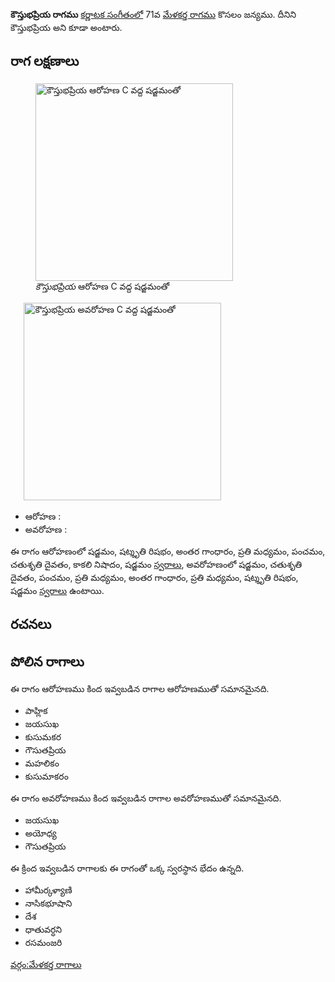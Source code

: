 {{Infobox ragam
	| name          	= కౌస్తుభప్రియ
	| synonym	    	= కౌస్తుభప్రియ
	| mela          	= 
	| chakra        	= 
	| janaka        	= 
	| type          	= సంపూర్ణ-షడవ
	| arohanam      	= {{svaraC|S|R3|G3|M2|P|D2|N3|S'}} 
	| avarohanam    	= {{svaraC|S'|D2|P|M2|G3|M2|R3|S}}
	| jeeva         	=
	| chhaya        	=
	| nyasa         	=
	| vishesha      	= 
	| equivalent  		= 
}}
{{కర్ణాటక సంగీత రాగాలు}}
'''కౌస్తుభప్రియ రాగము''' [[కర్ణాటక సంగీతం]]లో 71వ [[మేళకర్త రాగము]] కొసలం జన్యము. దీనిని కౌస్తుభప్రియ అని కూడా అంటారు.


==రాగ లక్షణాలు==
[[Image:kaustubhapriya_ar_kb2wiki.png|thumb|right|316px|''కౌస్తుభప్రియ'' ఆరోహణ C వద్ద షడ్జమంతో]]
	[[Image:kaustubhapriya_av_kb2wiki.png|thumb|right|316px|''కౌస్తుభప్రియ'' అవరోహణ C వద్ద షడ్జమంతో]]

* ఆరోహణ : {{svaraC|S|R3|G3|M2|P|D2|N3|S'}} 
* అవరోహణ : {{svaraC|S'|D2|P|M2|G3|M2|R3|S}}

ఈ రాగం ఆరోహణంలో షడ్జమం, షట్శృతి రిషభం, అంతర గాంధారం, ప్రతి మధ్యమం, పంచమం, చతుశృతి దైవతం, కాకలి  నిషాదం, షడ్జమం [[స్వరాలు]], అవరోహణంలో షడ్జమం, చతుశృతి దైవతం, పంచమం, ప్రతి మధ్యమం, అంతర గాంధారం, ప్రతి మధ్యమం, షట్శృతి రిషభం, షడ్జమం [[స్వరాలు]] ఉంటాయి.

==రచనలు==



==పోలిన రాగాలు==
ఈ రాగం ఆరోహణము కింద ఇవ్వబడిన రాగాల ఆరోహణముతో సమానమైనది.
* పాహ్లిక
* జయసుఖ
* కుసుమకర
*  గౌసుతప్రియ
* మహలికం
* కుసుమాకరం

ఈ రాగం అవరోహణము కింద ఇవ్వబడిన రాగాల అవరోహణముతో సమానమైనది.
* జయసుఖ
* అయోధ్య
*  గౌసుతప్రియ

ఈ క్రింద ఇవ్వబడిన రాగాలకు ఈ రాగంతో ఒక్క స్వరస్థాన భేదం ఉన్నది.
*  హామీర్కళ్యాణి
* నాసికభూషాని
* దేశ
* ధాతువర్ధని
* రసమంజరి



[[వర్గం:మేళకర్త రాగాలు]]